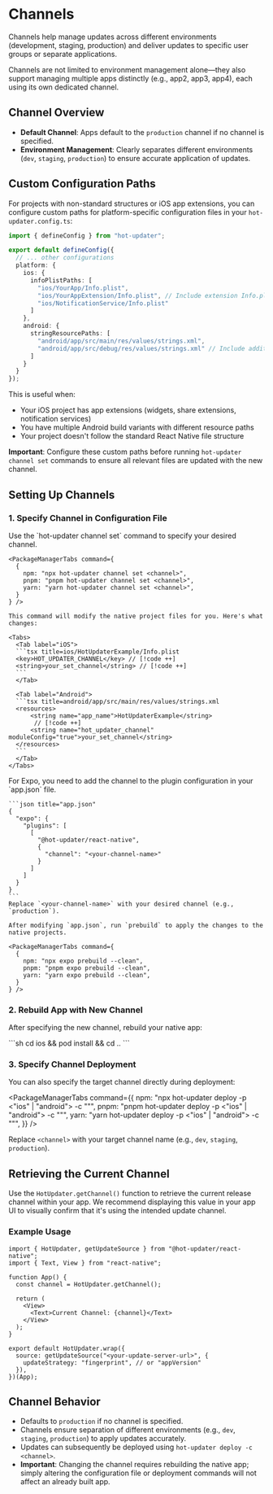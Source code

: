 
# Channels

Channels help manage updates across different environments (development, staging, production) and deliver updates to specific user groups or separate applications.

Channels are not limited to environment management alone—they also support managing multiple apps distinctly (e.g., app2, app3, app4), each using its own dedicated channel.

## Channel Overview

- **Default Channel**: Apps default to the `production` channel if no channel is specified.
- **Environment Management**: Clearly separates different environments (`dev`, `staging`, `production`) to ensure accurate application of updates.

## Custom Configuration Paths

For projects with non-standard structures or iOS app extensions, you can configure custom paths for platform-specific configuration files in your `hot-updater.config.ts`:

```typescript title="hot-updater.config.ts"
import { defineConfig } from "hot-updater";

export default defineConfig({
  // ... other configurations
  platform: {
    ios: {
      infoPlistPaths: [
        "ios/YourApp/Info.plist",
        "ios/YourAppExtension/Info.plist", // Include extension Info.plist
        "ios/NotificationService/Info.plist"
      ]
    },
    android: {
      stringResourcePaths: [
        "android/app/src/main/res/values/strings.xml",
        "android/app/src/debug/res/values/strings.xml" // Include additional resource files
      ]
    }
  }
});
```

This is useful when:
- Your iOS project has app extensions (widgets, share extensions, notification services)
- You have multiple Android build variants with different resource paths
- Your project doesn't follow the standard React Native file structure

**Important**: Configure these custom paths before running `hot-updater channel set` commands to ensure all relevant files are updated with the new channel.

## Setting Up Channels

### 1. Specify Channel in Configuration File

<Tabs>
  <Tab label="Basic">
    Use the `hot-updater channel set` command to specify your desired channel.

    <PackageManagerTabs command={
      {
        npm: "npx hot-updater channel set <channel>",
        pnpm: "pnpm hot-updater channel set <channel>",
        yarn: "yarn hot-updater channel set <channel>",
      }
    } />

    This command will modify the native project files for you. Here's what changes:

    <Tabs>
      <Tab label="iOS">
      ```tsx title=ios/HotUpdaterExample/Info.plist
      <key>HOT_UPDATER_CHANNEL</key> // [!code ++]
      <string>your_set_channel</string> // [!code ++]
      ```
      </Tab>

      <Tab label="Android">
      ```tsx title=android/app/src/main/res/values/strings.xml
      <resources>
          <string name="app_name">HotUpdaterExample</string>
           // [!code ++]
          <string name="hot_updater_channel" moduleConfig="true">your_set_channel</string>
      </resources>
      ```
      </Tab>
    </Tabs>
  </Tab>
  <Tab label="Expo">
    For Expo, you need to add the channel to the plugin configuration in your `app.json` file.

    ```json title="app.json"
    {
      "expo": {
        "plugins": [
          [
            "@hot-updater/react-native",
            {
              "channel": "<your-channel-name>"
            }
          ]
        ]
      }
    }
    ```
    Replace `<your-channel-name>` with your desired channel (e.g., `production`).

    After modifying `app.json`, run `prebuild` to apply the changes to the native projects.

    <PackageManagerTabs command={
      {
        npm: "npx expo prebuild --clean",
        pnpm: "pnpm expo prebuild --clean",
        yarn: "yarn expo prebuild --clean",
      }
    } />
  </Tab>
</Tabs>


### 2. Rebuild App with New Channel

After specifying the new channel, rebuild your native app:


<Tabs>
  <Tab label="Bare (React Native CLI)">
    <Tabs>
        <Tab label="iOS">
          ```sh
          cd ios && pod install && cd ..
          ```
          <PackageManagerTabs command={
            {
              npm: "npx react-native run-ios --mode Release",
              pnpm: "pnpm react-native run-ios --mode Release",
              yarn: "cd ios && pod install && cd ..\nyarn react-native run-ios --mode Release",
            }
          } />
        </Tab>
        <Tab label="Android">
        <PackageManagerTabs command={
          {
            npm: "npx react-native run-android --mode Release",
            pnpm: "pnpm react-native run-android --mode Release",
            yarn: "yarn react-native run-android --mode Release",
          }
        } />
      </Tab>
    </Tabs>
  </Tab>
  <Tab label="RNEF (React Native Enterprise Framework)">
    <Tabs>
        <Tab label="iOS">
          <PackageManagerTabs command={
            {
              npm: "npx rnef run:ios --configuration Release",
              pnpm: "pnpm rnef run:ios --configuration Release",
              yarn: "yarn rnef run:ios --configuration Release",
            }
          } />
        </Tab>
        <Tab label="Android">
        <PackageManagerTabs command={
          {
            npm: "npx rnef run:android --variant Release",
            pnpm: "pnpm rnef run:android --variant Release",
            yarn: "yarn rnef run:android --variant Release",
          }
        } />
      </Tab>
    </Tabs>
  </Tab>
  <Tab label="Expo">
    <Tabs>
        <Tab label="iOS">
          <PackageManagerTabs command={
            {
              npm: "npx expo run:ios --variant release",
              pnpm: "pnpm expo run:ios --variant release",
              yarn: "yarn expo run:ios --variant release",
            }
          } />
        </Tab>
        <Tab label="Android">
        <PackageManagerTabs command={
          {
            npm: "npx expo run:android --variant release",
            pnpm: "pnpm expo run:android --variant release",
            yarn: "yarn expo run:android --variant release",
          }
        } />
      </Tab>
    </Tabs>
  </Tab>
</Tabs>

### 3. Specify Channel Deployment

You can also specify the target channel directly during deployment:

<PackageManagerTabs command={{
  npm: "npx hot-updater deploy -p <\"ios\" | \"android\"> -c \"<channel>\"",
  pnpm: "pnpm hot-updater deploy -p <\"ios\" | \"android\"> -c \"<channel>\"",
  yarn: "yarn hot-updater deploy -p <\"ios\" | \"android\"> -c \"<channel>\"",
}} />

Replace `<channel>` with your target channel name (e.g., `dev`, `staging`, `production`).

## Retrieving the Current Channel

Use the `HotUpdater.getChannel()` function to retrieve the current release channel within your app.
We recommend displaying this value in your app UI to visually confirm that it's using the intended update channel.

### Example Usage

```tsx
import { HotUpdater, getUpdateSource } from "@hot-updater/react-native";
import { Text, View } from "react-native";

function App() {
  const channel = HotUpdater.getChannel();

  return (
    <View>
      <Text>Current Channel: {channel}</Text>
    </View>
  );
}

export default HotUpdater.wrap({
  source: getUpdateSource("<your-update-server-url>", {
    updateStrategy: "fingerprint", // or "appVersion"
  }),
})(App);
```

## Channel Behavior

- Defaults to `production` if no channel is specified.
- Channels ensure separation of different environments (e.g., `dev`, `staging`, `production`) to apply updates accurately.
- Updates can subsequently be deployed using `hot-updater deploy -c <channel>`.
- **Important**: Changing the channel requires rebuilding the native app; simply altering the configuration file or deployment commands will not affect an already built app.
